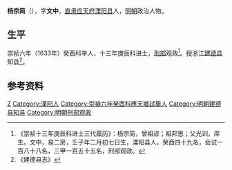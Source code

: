 '''杨宗简'''（{{bd|？||？||}}），字'''文中'''，[[直隶|直隶]][[应天府|应天府]][[溧阳县|溧阳县]]人，[[明朝|明朝]]政治人物。
 
== 生平 ==
崇祯六年（1633年）癸酉科举人，十三年庚辰科进士，[[刑部|刑部]]观政<ref>《崇祯十三年庚辰科进士三代履历》：杨宗简，曾祖谚；祖邦思；父光训，庠生。文中，易二房，壬子年二月初七日生，溧阳县人，癸酉四十九名，会试一百八十八名，三甲一百五十五名，刑部观政。</ref>。授浙江[[建德县|建德县]]知县<ref>《建德县志》</ref>。
 
==参考资料==
{{reflist}}
 
{{崇禎十三年庚辰科殿試金榜}}
{{明朝人物小作品}}
{{Authority control}}

{{DEFAULTSORT:}}
[[Category:杨姓|Z]]
[[Category:溧阳人|Category:溧阳人]]
[[Category:崇禎六年癸酉科應天鄉試舉人|Category:崇禎六年癸酉科應天鄉試舉人]]
[[Category:明朝建德县知县|Category:明朝建德县知县]]
[[Category:明朝刑部观政|Category:明朝刑部观政]]